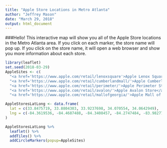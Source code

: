 ---
title: "Apple Store Locations in Metro Atlanta"
author: "Jeffrey Mason"
date: "March 29, 2018"
output: html_document
---
###Hello!  This interactive map will show you all of the Apple Store locations in the Metro Atlanta area.  If you click on each marker, the store name will pop up.  If you click on the store name, it will open a web browser and show you more information about each store.

```{r, echo=FALSE}
library(leaflet)
set.seed(2018-03-29)
AppleSites <- c(
  "<a href='https://www.apple.com/retail/lenoxsquare'>Apple Lenox Square Store</a>",
  "<a href='https://www.apple.com/retail/cumberlandmall/'>Apple Cumberland Store</a>",
  "<a href='https://www.apple.com/retail/perimeter/'>Apple Perimeter Store</a>",
  "<a href='https://www.apple.com/retail/avalon/'>Apple Avalon Store</a>",
  "<a href='https://www.apple.com/retail/mallofgeorgia/'>Apple Mall of Georgia Store</a>")

AppleStoresLatLong <- data.frame(
  lat = c(33.8475719, 33.8804303, 33.9237698, 34.070554, 34.0642949),
  lng = c(-84.3619536, -84.4687488, -84.3408457, -84.2747484, -83.982776)
)

AppleStoresLatLong %>%
  leaflet() %>%
  addTiles() %>%
  addCircleMarkers(popup=AppleSites)
```
